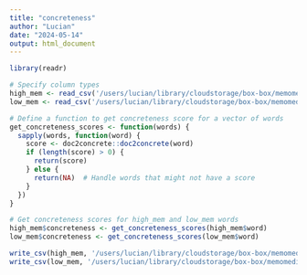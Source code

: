 ```yaml
---
title: "concreteness"
author: "Lucian"
date: "2024-05-14"
output: html_document
---
```

```r

library(readr)

# Specify column types
high_mem <- read_csv('/users/lucian/library/cloudstorage/box-box/memomedia/high_mem_words.csv', col_types = cols(word = col_character()))
low_mem <- read_csv('/users/lucian/library/cloudstorage/box-box/memomedia/low_mem_words.csv', col_types = cols(word = col_character()))

```


```r
# Define a function to get concreteness score for a vector of words
get_concreteness_scores <- function(words) {
  sapply(words, function(word) {
    score <- doc2concrete::doc2concrete(word)
    if (length(score) > 0) {
      return(score)
    } else {
      return(NA)  # Handle words that might not have a score
    }
  })
}

# Get concreteness scores for high_mem and low_mem words
high_mem$concreteness <- get_concreteness_scores(high_mem$word)
low_mem$concreteness <- get_concreteness_scores(low_mem$word)

```

```r
write_csv(high_mem, '/users/lucian/library/cloudstorage/box-box/memomedia/high_mem_words_with_concreteness.csv')
write_csv(low_mem, '/users/lucian/library/cloudstorage/box-box/memomedia/low_mem_words_with_concreteness.csv')
```



